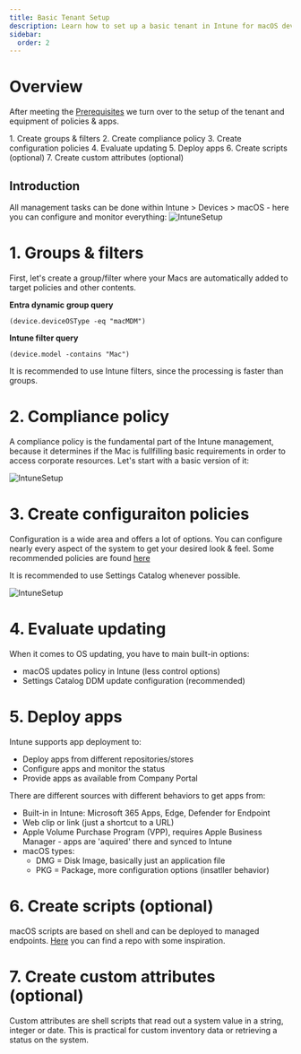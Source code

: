 ```yaml
---
title: Basic Tenant Setup
description: Learn how to set up a basic tenant in Intune for macOS devices.
sidebar:
  order: 2
---
```



# Overview
After meeting the [Prerequisites](https://www.intunemacadmins.com/intune-getting-started-guide/prerequisites/) we turn over to the setup of the tenant and equipment of policies & apps.

<Steps>
1. Create groups & filters
2. Create compliance policy
3. Create configuration policies
4. Evaluate updating
5. Deploy apps
6. Create scripts (optional)
7. Create custom attributes (optional)
</Steps>

## Introduction
All management tasks can be done within Intune > Devices > macOS - here you can configure and monitor everything:
![IntuneSetup](/src/assets/IntuneSetup/intuneoverview.png)

# 1. Groups & filters
First, let's create a group/filter where your Macs are automatically added to target policies and other contents.

**Entra dynamic group query**
```
(device.deviceOSType -eq "macMDM")
```

**Intune filter query**
```
(device.model -contains "Mac")
```

<Aside>
It is recommended to use Intune filters, since the processing is faster than groups.
</Aside>

# 2. Compliance policy
A compliance policy is the fundamental part of the Intune management, because it determines if the Mac is fullfilling basic requirements in order to access corporate resources. Let's start with a basic version of it:

![IntuneSetup](/src/assets/IntuneSetup/compliance.png)

# 3. Create configuraiton policies
Configuration is a wide area and offers a lot of options. You can configure nearly every aspect of the system to get your desired look & feel.
Some recommended policies are found [here](https://github.com/thenikk/Oceanleaf/tree/main/Intune%20-%20macOS)

<Aside>
It is recommended to use Settings Catalog whenever possible.
</Aside>

![IntuneSetup](/src/assets/IntuneSetup/configprofiles.png)

# 4. Evaluate updating
When it comes to OS updating, you have to main built-in options:
-   macOS updates policy in Intune (less control options)
-   Settings Catalog DDM update configuration (recommended)

# 5. Deploy apps
Intune supports app deployment to:
-   Deploy apps from different repositories/stores
-   Configure apps and monitor the status
-   Provide apps as available from Company Portal

There are different sources with different behaviors to get apps from:
-   Built-in in Intune: Microsoft 365 Apps, Edge, Defender for Endpoint
-   Web clip or link (just a shortcut to a URL)
-   Apple Volume Purchase Program (VPP), requires Apple Business Manager - apps are 'aquired' there and synced to Intune
-   macOS types:
    -   DMG = Disk Image, basically just an application file
    -   PKG = Package, more configuration options (insatller behavior)

# 6. Create scripts (optional)
macOS scripts are based on shell and can be deployed to managed endpoints. [Here](https://github.com/microsoft/shell-intune-samples/tree/master/macOS) you can find a repo with some inspiration.

# 7. Create custom attributes (optional)
Custom attributes are shell scripts that read out a system value in a string, integer or date. This is practical for custom inventory data or retrieving a status on the system.